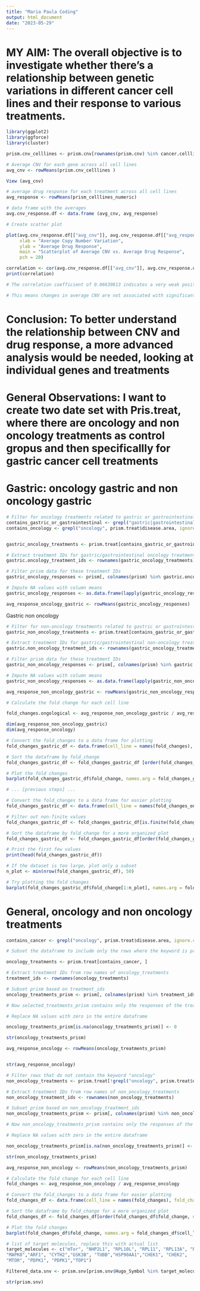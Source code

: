 ```yaml
---
title: "Maria Paula Coding"
output: html_document
date: "2023-05-29"
---
```


# MY AIM: The overall objective is to investigate whether there's a relationship between genetic variations in different cancer cell lines and their response to various treatments.



```r
library(ggplot2)
library(ggforce)
library(cluster)
```


```r
prism.cnv_celllines <- prism.cnv[rownames(prism.cnv) %in% cancer.celllines.v, ]
```




```r
# Average CNV for each gene across all cell lines
avg_cnv <- rowMeans(prism.cnv_celllines )

View (avg_cnv)

```




```r
# average drug response for each treatment across all cell lines
avg_response <- rowMeans(prism_celllines_numeric)

```




```r
# data frame with the averages
avg.cnv_response.df <- data.frame (avg_cnv, avg_response)
```



```r
# Create scatter plot

plot(avg.cnv_response.df[["avg_cnv"]], avg.cnv_response.df[["avg_response"]], 
     xlab = "Average Copy Number Variation", 
     ylab = "Average Drug Response",
     main = "Scatterplot of Average CNV vs. Average Drug Response",
     pch = 20) 

```



```r
correlation <- cor(avg.cnv_response.df[["avg_cnv"]], avg.cnv_response.df[["avg_response"]])
print(correlation)

# The correlation coefficient of 0.06630813 indicates a very weak positive correlation between the average CNV (Copy Number Variation) and the average drug response.

# This means changes in average CNV are not associated with significant changes in the average drug response.

```

# Conclusion: To better understand the relationship between CNV and drug response, a more advanced analysis would be needed, looking at individual genes and treatments


# General Observations: I want to create two date set with Pris.treat, where there are oncology and non oncology treatments as control gropus and then specificallly for gastric cancer cell treatments 



# Gastric: oncology gastric and non oncology gastric 

```r

# Filter for oncology treatments related to gastric or gastrointestinal cancer
contains_gastric_or_gastrointestinal <- grepl("gastric|gastrointestinal", prism.treat$indication, ignore.case = TRUE)
contains_oncology <- grepl("oncology", prism.treat$disease.area, ignore.case = TRUE)


gastric_oncology_treatments <- prism.treat[contains_gastric_or_gastrointestinal & contains_oncology, ]

```


```r
# Extract treatment IDs for gastric/gastrointestinal oncology treatments
gastric.oncology_treatment_ids <- rownames(gastric_oncology_treatments)

# Filter prism data for these treatment IDs
gastric_oncology_responses <- prism[, colnames(prism) %in% gastric.oncology_treatment_ids]


```

```r
# Impute NA values with column means
gastric_oncology_responses <- as.data.frame(lapply(gastric_oncology_responses, function(x) ifelse(is.na(x), mean(x, na.rm = TRUE), x)))

```



```r

avg_response_oncology_gastric <- rowMeans(gastric_oncology_responses)

```




Gastric non oncology 

```r
# Filter for non-oncology treatments related to gastric or gastrointestinal cancer
gastric_non_oncology_treatments <- prism.treat[contains_gastric_or_gastrointestinal & !contains_oncology, ]

```
```r

# Extract treatment IDs for gastric/gastrointestinal non-oncology treatments
gastric.non_oncology_treatment_ids <- rownames(gastric_oncology_treatments)

# Filter prism data for these treatment IDs
gastric_non_oncology_responses <- prism[, colnames(prism) %in% gastric.non_oncology_treatment_ids]

```



```r

# Impute NA values with column means
gastric_non_oncology_responses <- as.data.frame(lapply(gastric_non_oncology_responses, function(x) ifelse(is.na(x), mean(x, na.rm = TRUE), x)))

```




```r

avg_response_non_oncology_gastric <- rowMeans(gastric_non_oncology_responses)

```


```r
# Calculate the fold change for each cell line

fold_changes.ongological <- avg_response_non_oncology_gastric / avg_response_oncology_gastric

dim(avg_response_non_oncology_gastric)
dim(avg_response_oncology)

```


```r
# Convert the fold_changes to a data frame for plotting
fold_changes_gastric_df <- data.frame(cell_line = names(fold_changes), fold_change = fold_changes.ongological)

# Sort the dataframe by fold_change 
fold_changes_gastric_df <- fold_changes_gastric_df [order(fold_changes_gastric_df$fold_change, decreasing = TRUE), ]

# Plot the fold changes
barplot(fold_changes_gastric_df$fold_change, names.arg = fold_changes_gastric_df$cell_line, las = 2, cex.names = 0.5, main = "Fold Changes of Non-Oncology Treatments Relative to Oncology Treatments", xlab = "Cell Lines", ylab = "Fold Change")
```





```r
# ... [previous steps] ...

# Convert the fold_changes to a data frame for easier plotting
fold_changes_gastric_df <- data.frame(cell_line = names(fold_changes_ongological), fold_change = fold_changes_ongological)

# Filter out non-finite values
fold_changes_gastric_df <- fold_changes_gastric_df[is.finite(fold_changes_gastric_df$fold_change), ]

# Sort the dataframe by fold_change for a more organized plot
fold_changes_gastric_df <- fold_changes_gastric_df[order(fold_changes_gastric_df$fold_change, decreasing = TRUE), ]

# Print the first few values
print(head(fold_changes_gastric_df))

# If the dataset is too large, plot only a subset
n_plot <- min(nrow(fold_changes_gastric_df), 50)

# Try plotting the fold changes
barplot(fold_changes_gastric_df$fold_change[1:n_plot], names.arg = fold_changes_gastric_df$cell_line[1:n_plot], las = 2, cex.names = 0.5, main = "Fold Changes of Non-Oncology Treatments Relative to Oncology Treatments", xlab = "Cell Lines", ylab = "Fold Change")

```













# General, oncology and non oncology treatments 

```r

contains_cancer <- grepl("oncology", prism.treat$disease.area, ignore.case = TRUE)

# Subset the dataframe to include only the rows where the keyword is present

oncology_treatments <- prism.treat[contains_cancer, ]
```



```r
# Extract treatment IDs from row names of oncology_treatments
treatment_ids <- rownames(oncology_treatments)

# Subset prism based on treatment_ids
oncology_treatments_prism <- prism[, colnames(prism) %in% treatment_ids]

# Now selected_treatments_prism contains only the responses of the treatments in oncology_treatments

```

```r
# Replace NA values with zero in the entire dataframe

oncology_treatments_prism[is.na(oncology_treatments_prism)] <- 0

```



```r

str(oncology_treatments_prism)

```


```r
avg_response_oncology <- rowMeans(oncology_treatments_prism)


str(avg_response_oncology)
```







```r
# Filter rows that do not contain the keyword "oncology"
non_oncology_treatments <- prism.treat[!grepl("oncology", prism.treat$disease.area, ignore.case = TRUE), ]

# Extract treatment IDs from row names of non_oncology_treatments
non_oncology_treatment_ids <- rownames(non_oncology_treatments)

# Subset prism based on non_oncology_treatment_ids
non_oncology_treatments_prism <- prism[, colnames(prism) %in% non_oncology_treatment_ids]

# Now non_oncology_treatments_prism contains only the responses of the non-oncological treatments

```

```r
# Replace NA values with zero in the entire dataframe

non_oncology_treatments_prism[is.na(non_oncology_treatments_prism)] <- 0

```


```r
str(non_oncology_treatments_prism)
```


```r
avg_response_non_oncology <- rowMeans(non_oncology_treatments_prism)

```



```r
# Calculate the fold change for each cell line
fold_changes <- avg_response_non_oncology / avg_response_oncology

```


```r

# Convert the fold_changes to a data frame for easier plotting
fold_changes_df <- data.frame(cell_line = names(fold_changes), fold_change = fold_changes)

# Sort the dataframe by fold_change for a more organized plot
fold_changes_df <- fold_changes_df[order(fold_changes_df$fold_change, decreasing = TRUE), ]

# Plot the fold changes
barplot(fold_changes_df$fold_change, names.arg = fold_changes_df$cell_line, las = 3, cex.names = 0.5, main = "Fold Changes of Non-Oncology Treatments Relative to Oncology Treatments", xlab = "Cell Lines", ylab = "Fold Change")
```










```r

# list of target molecules, replace this with actual list
target_molecules <- c("mTor", "NHP2L1", "RPL10L", "RPL11", "RPL13A", "RPL15", "RPL19", "RPL23", "AURKB", "CDK2", "CDK4", "MTOR", "PIK3CA", "BRD2", "BRD3", "BRD4", "BCL2", "EGFR", "AURKA", "AURKB", "AURKC","BRD4", "JAK1", "JAK2", "JAK3", "TYK2", "HDAC1", "HDAC2", "HDAC3", "HDAC6","HDAC1","CDK1", "CDK2", "CDK5", "CDK9", "HDAC1", "HDAC2", "HDAC3", "HDAC4", "HDAC5", "HDAC6", "HDAC7","FGFR1", "FGFR2", "FGFR3", "FGFR4", "KDR","OPRL1","HDAC1", "HDAC10", "HDAC11", "HDAC2", "HDAC3", "HDAC4", "HDAC5","FLT3", "JAK1", "JAK2", "JAK3","XPO1","EGFR", "ERBB2","BRAF","SLC6A3","ABL1","BCR", "HSP90AA1", "RELA", "CDK1", "CDK4", "CDK9", "TOP1", "TOP2A","MELK", "AURKA", "HDAC1", "HDAC2", "HDAC3", "HDAC4", "HDAC5", "HDAC6", "HDAC7", "EGFR", "ERBB2", "ERBB4", "KIF11","KIF11","XPO1","TOP2A",
"MAPK8","ARF1", "CYTH2","GSK3B", "TUBB","HSP90AA1","CHEK1", "CHEK2",
"MTOR", "PDPK1", "PDPK1","TOP1")

Filtered_data.snv <- prism.snv[prism.snv$Hugo_Symbol %in% target_molecules, ]

```





```r
str(prism.snv)
```






